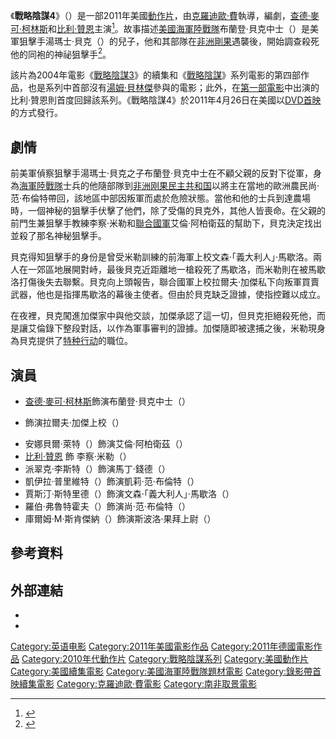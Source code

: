 {{noteTA
|G1=Show
|G2=Movie
|G3=PP
|T=zh-tw:戰略陰謀4;zh-hk:狙擊精英：重灌上陣;zh-cn:狙击精英：重装上阵;
|1=zh-tw:戰略陰謀4;zh-hk:狙擊精英：重灌上陣;zh-cn:狙击精英：重装上阵;
|2=zh-tw:查德·麥可·柯林斯;zh-hk:查德·米高·哥連斯;zh-cn:查德·迈克尔·柯林斯;
|3=zh-tw:比利·贊恩;zh-hk:比利·辛;zh-cn:比利·赞恩;
}}
{{Infobox film
| name           = 戰略陰謀4
| original_name  = {{lang|en|''Sniper: Reloaded''}}
| image          = Sniper Reloaded Poster.jpg
| caption        = 電影海報
| director       = [[克羅迪歐·費|克羅迪歐·費]]
| producer       = {{Plainlist|
* 克羅迪歐·費
* 大衛·維希特（{{lang|en|David Wicht}}）
}}
| screenplay     = {{le|約翰·法沙諾|John Fasano}}
| story          = {{Plainlist|
* 羅斯·赫爾福德（{{lang|en|Ross Helford}}）
* 約翰·法沙諾
}}
| based_on       = 角色<br>由麥可·弗洛斯特·貝克納（{{lang|en|Michael Frost Beckner}}）和<br>克拉倫·雷蘭德（{{lang|en|Crash Leyland}}）創作
| starring       = {{Plainlist|
* [[查德·麥可·柯林斯|查德·麥可·柯林斯]]
* {{le|理查·塞梅爾|Richard Sammel}}
* 安娜貝爾·萊特（{{lang|en|Annabel Wright}}）
* [[比利·贊恩|比利·贊恩]]
}}
| music          = {{Plainlist|
* 馬可仕・崔倫普（{{lang|en|Marcus Trampp}}）
* 大衛·沙弗里茲（{{lang|en|David Safritz}}）
}}
| cinematography = {{le|羅倫佐·山普|Lorenzo Senatore}}
| editing        = 威廉·弗利克（{{lang|en|William Flicker}}）
| studio         = {{Plainlist|
* [[第六攝影棚電影|第六攝影棚電影]]
* {{lang|en|ApolloMovie Beteiligungs}}
* {{lang|en|Film Afrika Worldwide}}
}}
| distributor    = {{le|索尼影視家庭娛樂|Sony Pictures Home Entertainment}}
| released       = {{Film date|2011|4|26|美國}}
| runtime        = 91分鐘
| country        = {{Plainlist|
* 南非
* 美國
* 德國
}}
| language       = 英語
| budget         = 
| gross          = 
| preceded_by    = 《[[戰略陰謀3|戰略陰謀3]]》
| followed_by    = 《[[戰略陰謀5|戰略陰謀5]]》
| cn_name        = 狙击精英：重装上阵
| hk_name        = 狙擊精英：重灌上陣
| tw_name        = 戰略陰謀4<ref>{{cite web|url=http://app2.atmovies.com.tw/film/fsen51571243/|title=戰略陰謀4 Sniper: Reloaded|work=開眼電影網|accessdate=2020-10-06|archive-date=2020-10-13|archive-url=https://web.archive.org/web/20201013185458/http://app2.atmovies.com.tw/film/fsen51571243/|dead-url=no}}</ref>
}}
《'''戰略陰謀4'''》（{{lang-en|''Sniper: Reloaded''}}）是一部2011年美國[[動作片|動作片]]，由[[克羅迪歐·費|克羅迪歐·費]]執導，{{le|約翰·法沙諾|John Fasano}}編劇，[[查德·麥可·柯林斯|查德·麥可·柯林斯]]和[[比利·贊恩|比利·贊恩]]主演<ref>{{cite web|url=https://www.sonypictures.com/movies/sniperreloaded|title=SNIPER: RELOADED|work=Sony Pictures Entertainment|accessdate=2020-10-06|archive-date=2020-10-08|archive-url=https://web.archive.org/web/20201008123827/https://www.sonypictures.com/movies/sniperreloaded|dead-url=no}}</ref>。故事描述[[美國海軍陸戰隊|美國海軍陸戰隊]]布蘭登·貝克中士（{{lang|en|Sgt. Brandon Beckett}}）是美軍狙擊手湯瑪士·貝克（{{lang|en|Thomas Beckett}}）的兒子，他和其部隊在[[非洲|非洲]][[刚果民主共和国|剛果]]遇襲後，開始調查殺死他的同袍的神祕狙擊手<ref>{{cite web|url=https://www.radiotimes.com/film/dmsvp8/sniper-reloaded/|title=Sniper Reloaded – review|work=[[廣播時報|Radio Times]]|accessdate=2020-10-06|archive-date=2018-02-24|archive-url=https://web.archive.org/web/20180224065318/http://www.radiotimes.com/film/dmsvp8/sniper-reloaded/|dead-url=no}}</ref>。

該片為2004年電影《[[戰略陰謀3|戰略陰謀3]]》的續集和《[[戰略陰謀系列電影|戰略陰謀]]》系列電影的第四部作品，也是系列中首部沒有[[湯姆·貝林傑|湯姆·貝林傑]]參與的電影；此外，在[[戰略陰謀|第一部電影]]中出演的比利·贊恩則首度回歸該系列。《戰略陰謀4》於2011年4月26日在美國以[[DVD首映|DVD首映]]的方式發行。

== 劇情 ==
前美軍偵察狙擊手湯瑪士·貝克{{le|特等槍砲士官長|Master gunnery sergeant}}之子布蘭登·貝克中士在不顧父親的反對下從軍，身為[[美國海軍陸戰隊|海軍陸戰隊]]士兵的他隨部隊到[[非洲|非洲]][[刚果民主共和国|刚果民主共和国]]以將主在當地的歐洲農民尚·范·布倫特帶回，該地區中部因叛軍而處於危險狀態。當他和他的士兵到達農場時，一個神秘的狙擊手伏擊了他們，除了受傷的貝克外，其他人皆喪命。在父親的前門生兼狙擊手教練李察·米勒和[[維持和平|聯合國軍]]艾倫·阿柏衛茲的幫助下，貝克決定找出並殺了那名神秘狙擊手。

貝克得知狙擊手的身份是曾受米勒訓練的前海軍上校文森·「義大利人」·馬歇洛。兩人在一郊區地展開對峙，最後貝克近距離地一槍殺死了馬歇洛，而米勒則在被馬歇洛打傷後失去聯繫。貝克向上頭報告，聯合國軍上校拉爾夫·加傑私下向叛軍買賣武器，他也是指揮馬歇洛的幕後主使者。但由於貝克缺乏證據，使指控難以成立。

在夜裡，貝克闖進加傑家中與他交談，加傑承認了這一切，但貝克拒絕殺死他，而是讓艾倫錄下整段對話，以作為軍事審判的證據。加傑隨即被逮捕之後，米勒現身為貝克提供了[[特种行动|特种行动]]的職位。

== 演員 ==
* [[查德·麥可·柯林斯|查德·麥可·柯林斯]]飾演布蘭登·貝克中士（{{lang|en|Sgt. Brandon Beckett}}）
* {{le|理查·塞梅爾|Richard Sammel}}飾演拉爾夫·加傑上校（{{lang|en|Col. Ralf Jäger}}）
* 安娜貝爾·萊特（{{lang|en|Annabel Wright}}）飾演艾倫·阿柏衛茲（{{lang|en|Lieutenant Ellen Abramowitz}}）
* [[比利·贊恩|比利·贊恩]] 飾 李察·米勒（{{lang|en|Richard Miller}}）
* 派翠克·李斯特（{{lang|en|Patrick Lyster}}）飾演馬丁·錢德（{{lang|en|Martin Chandler}}）
* 凱伊拉·普里維特（{{lang|en|Kayla Privett}}）飾演凱莉·范·布倫特（{{lang|en|Kelli van Brunt}}）
* 賈斯汀·斯特里德（{{lang|en|Justin Strydom}}）飾演文森·「義大利人」·馬歇洛（{{lang|en|Vincent “The Italian” Masiello}}）
* 羅伯·弗魯特霍夫（{{lang|en|Rob Fruithoff}}）飾演尚·范·布倫特（{{lang|en|Jean van Brunt}}）
* 庫爾姆·M·斯肯傑納（{{lang|en|Khulum M. Skenjana}}）飾演斯波洛·果拜上尉（{{lang|en|Captain Sporo Ngoba}}）

== 參考資料 ==
{{Reflist|30em}}

== 外部連結 ==
* {{IMDb title|1571243}}
* {{rotten-tomatoes|sniper_reloaded}}

{{戰略陰謀}}
{{Claudio Fäh}}
{{DEFAULTSORT:Sniper: Reloaded}}
[[Category:英语电影|Category:英语电影]]
[[Category:2011年美國電影作品|Category:2011年美國電影作品]]
[[Category:2011年德國電影作品|Category:2011年德國電影作品]]
[[Category:2010年代動作片|Category:2010年代動作片]]
[[Category:戰略陰謀系列|Category:戰略陰謀系列]]
[[Category:美國動作片|Category:美國動作片]]
[[Category:美國續集電影|Category:美國續集電影]]
[[Category:美國海軍陸戰隊題材電影|Category:美國海軍陸戰隊題材電影]]
[[Category:錄影帶首映續集電影|Category:錄影帶首映續集電影]]
[[Category:克羅迪歐·費電影|Category:克羅迪歐·費電影]]
[[Category:南非取景電影|Category:南非取景電影]]